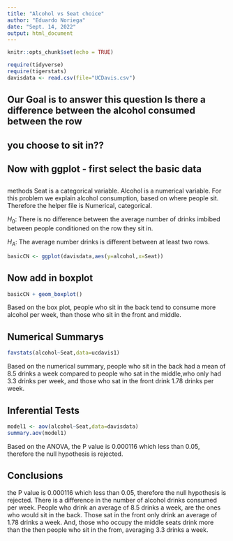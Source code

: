 ```yaml
---
title: "Alcohol vs Seat choice"
author: "Eduardo Noriega"
date: "Sept. 14, 2022"
output: html_document
---
```


```r
knitr::opts_chunk$set(echo = TRUE)
```

```r
require(tidyverse)
require(tigerstats)
davisdata <- read.csv(file="UCDavis.csv")
```
## Our Goal is to answer this question Is there a difference between the alcohol consumed between the row
## you choose to sit in??
 
## Now with ggplot - first select the basic data
##  
methods
Seat is a categorical variable.
Alcohol is a numerical variable.
For this problem we explain alcohol consumption, based on where people sit.  
Therefore the helper file is Numerical, categorical.  

$H_0$: There is no difference between the average number of drinks imbibed between people conditioned on the row they sit in. 

$H_A$: The average number drinks is different between at least two rows.
```r
basicCN <- ggplot(davisdata,aes(y=alcohol,x=Seat))
```
## Now add in boxplot

```r
basicCN + geom_boxplot()
```
  
Based on the box plot, people who sit in the back tend to consume more alcohol per week, than those who sit in the front and middle.


## Numerical Summarys
```r
favstats(alcohol~Seat,data=ucdavis1)
```
  
Based on the numerical summary, people who sit in the back had a mean of 8.5 drinks a week compared to people who sat in the middle,who only had 3.3 drinks per week, and those who sat in the front drink 1.78 drinks per week.
  
## Inferential Tests 
```r
model1 <- aov(alcohol~Seat,data=davisdata)
summary.aov(model1)
```
Based on the ANOVA, the P value is 0.000116 which less than 0.05, therefore the null hypothesis is rejected.

## Conclusions
the P value is 0.000116 which less than 0.05, therefore the null hypothesis is rejected. There is a difference in the number of alcohol drinks consumed per week. People who drink an average of 8.5 drinks a week, are the ones who would sit in the back. Those sat in the front only drink an average of 1.78 drinks a week. And, those who occupy the middle seats drink more than the then people who sit in the from, averaging 3.3 drinks a week.

